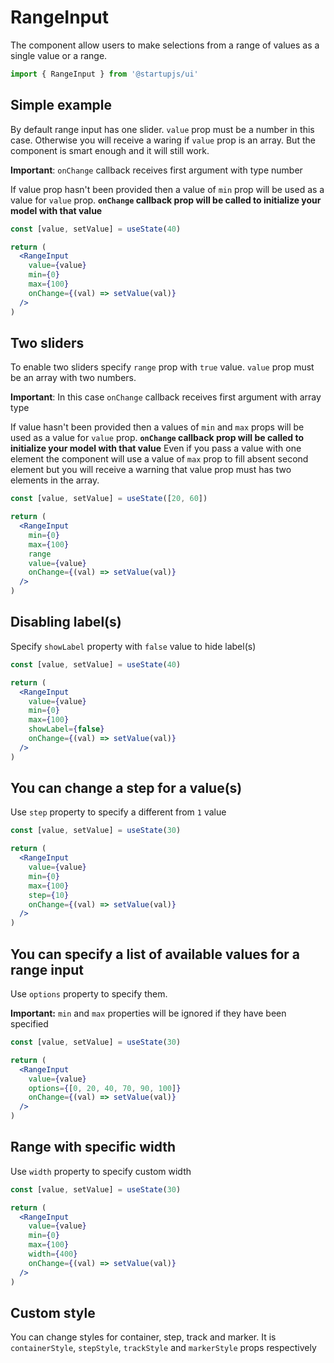 
# RangeInput

The component allow users to make selections from a range of values as a single value or a range.

```jsx
import { RangeInput } from '@startupjs/ui'
```

## Simple example
By default range input has one slider. `value` prop must be a number in this case. Otherwise you will receive a waring if `value` prop is an array. But the component is smart enough and it will still work.

**Important**: `onChange` callback receives first argument with type number

If value prop hasn't been provided then a value of `min` prop will be used as a value for `value` prop. **`onChange` callback prop will be called to initialize your model with that value**

```jsx example
const [value, setValue] = useState(40)

return (
  <RangeInput
    value={value}
    min={0}
    max={100}
    onChange={(val) => setValue(val)}
  />
)
```

## Two sliders
To enable two sliders specify `range` prop with `true` value.
`value` prop must be an array with two numbers.

**Important**: In this case `onChange` callback receives first argument with array type

If value hasn't been provided then a values of `min` and `max` props will be used as a value for `value` prop.
**`onChange` callback prop will be called to initialize your model with that value**
Even if you pass a value with one element the component will use a value of `max` prop to fill absent second element but you will receive a warning that value prop must has two elements in the array.

```jsx example
const [value, setValue] = useState([20, 60])

return (
  <RangeInput
    min={0}
    max={100}
    range
    value={value}
    onChange={(val) => setValue(val)}
  />
)
```

## Disabling label(s)

Specify `showLabel` property with `false` value to hide label(s)

```jsx example
const [value, setValue] = useState(40)

return (
  <RangeInput
    value={value}
    min={0}
    max={100}
    showLabel={false}
    onChange={(val) => setValue(val)}
  />
)
```

## You can change a step for a value(s)

Use `step` property to specify a different from `1` value

```jsx example
const [value, setValue] = useState(30)

return (
  <RangeInput
    value={value}
    min={0}
    max={100}
    step={10}
    onChange={(val) => setValue(val)}
  />
)
```

## You can specify a list of available values for a range input

Use `options` property to specify them.

**Important:** `min` and `max` properties will be ignored if they have been specified

```jsx example
const [value, setValue] = useState(30)

return (
  <RangeInput
    value={value}
    options={[0, 20, 40, 70, 90, 100]}
    onChange={(val) => setValue(val)}
  />
)
```

## Range with specific width

Use `width` property to specify custom width

```jsx example
const [value, setValue] = useState(30)

return (
  <RangeInput
    value={value}
    min={0}
    max={100}
    width={400}
    onChange={(val) => setValue(val)}
  />
)
```

## Custom style

You can change styles for container, step, track and marker.
It is `containerStyle`, `stepStyle`, `trackStyle` and `markerStyle` props respectively
